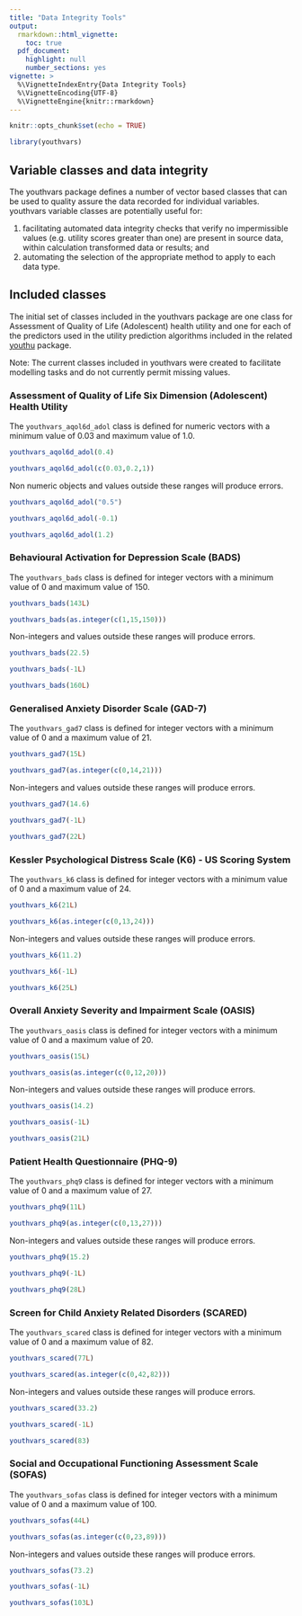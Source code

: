 ```yaml
---
title: "Data Integrity Tools"
output: 
  rmarkdown::html_vignette:
    toc: true
  pdf_document:
    highlight: null
    number_sections: yes
vignette: >
  %\VignetteIndexEntry{Data Integrity Tools}
  %\VignetteEncoding{UTF-8}
  %\VignetteEngine{knitr::rmarkdown}
---
```

```r
knitr::opts_chunk$set(echo = TRUE)
```
```r
library(youthvars)
```

## Variable classes and data integrity
The youthvars package defines a number of vector based classes that can be used to quality assure the data recorded for individual variables. youthvars variable classes are potentially useful for:

1) facilitating automated data integrity checks that verify no impermissible values (e.g. utility scores greater than one) are present in source data, within calculation transformed data or results; and
2) automating the selection of the appropriate method to apply to each data type.

## Included classes

The initial set of classes included in the youthvars package are one class for Assessment of Quality of Life (Adolescent) health utility and one for each of the predictors used in the utility prediction algorithms included in the related [youthu](https://ready4-dev.github.io/youthu/) package. 

Note: The current classes included in youthvars were created to facilitate modelling tasks and do not currently permit missing values.

### Assessment of Quality of Life Six Dimension (Adolescent) Health Utility 

The `youthvars_aqol6d_adol`{.R} class is defined for numeric vectors with a minimum value of 0.03 and maximum value of 1.0.

```r
youthvars_aqol6d_adol(0.4)
```

```r
youthvars_aqol6d_adol(c(0.03,0.2,1))
```

Non numeric objects and values outside these ranges will produce errors.

```r
youthvars_aqol6d_adol("0.5")
```

```r
youthvars_aqol6d_adol(-0.1)
```

```r
youthvars_aqol6d_adol(1.2)
```

### Behavioural Activation for Depression Scale (BADS)

The `youthvars_bads`{.R} class is defined for integer vectors with a minimum value of 0 and maximum value of 150.

```r
youthvars_bads(143L)
```

```r
youthvars_bads(as.integer(c(1,15,150)))
```

Non-integers and values outside these ranges will produce errors.

```r
youthvars_bads(22.5)
```

```r
youthvars_bads(-1L)
```

```r
youthvars_bads(160L)
```

### Generalised Anxiety Disorder Scale (GAD-7)

The `youthvars_gad7`{.R} class is defined for integer vectors with a minimum value of 0 and a maximum value of 21.

```r
youthvars_gad7(15L)
```

```r
youthvars_gad7(as.integer(c(0,14,21)))
```

Non-integers and values outside these ranges will produce errors.

```r
youthvars_gad7(14.6)
```

```r
youthvars_gad7(-1L)
```

```r
youthvars_gad7(22L)
```
### Kessler Psychological Distress Scale (K6) - US Scoring System

The `youthvars_k6`{.R} class is defined for integer vectors with a minimum value of 0 and a maximum value of 24.

```r
youthvars_k6(21L)
```

```r
youthvars_k6(as.integer(c(0,13,24)))
```

Non-integers and values outside these ranges will produce errors.

```r
youthvars_k6(11.2)
```

```r
youthvars_k6(-1L)
```

```r
youthvars_k6(25L)
```
### Overall Anxiety Severity and Impairment Scale (OASIS)

The `youthvars_oasis`{.R} class is defined for integer vectors with a minimum value of 0 and a maximum value of 20.

```r
youthvars_oasis(15L)
```

```r
youthvars_oasis(as.integer(c(0,12,20)))
```

Non-integers and values outside these ranges will produce errors.

```r
youthvars_oasis(14.2)
```

```r
youthvars_oasis(-1L)
```

```r
youthvars_oasis(21L)
```
### Patient Health Questionnaire (PHQ-9)

The `youthvars_phq9`{.R} class is defined for integer vectors with a minimum value of 0 and a maximum value of 27.

```r
youthvars_phq9(11L)
```

```r
youthvars_phq9(as.integer(c(0,13,27)))
```

Non-integers and values outside these ranges will produce errors.

```r
youthvars_phq9(15.2)
```
```r
youthvars_phq9(-1L)
```
```r
youthvars_phq9(28L)
```

###  Screen for Child Anxiety Related Disorders (SCARED)

The `youthvars_scared`{.R} class is defined for integer vectors with a minimum value of 0 and a maximum value of 82.

```r
youthvars_scared(77L)
```

```r
youthvars_scared(as.integer(c(0,42,82)))
```

Non-integers and values outside these ranges will produce errors.

```r
youthvars_scared(33.2)
```
```r
youthvars_scared(-1L)
```
```r
youthvars_scared(83)
```
###  Social and Occupational Functioning Assessment Scale (SOFAS)

The `youthvars_sofas`{.R} class is defined for integer vectors with a minimum value of 0 and a maximum value of 100.

```r
youthvars_sofas(44L)
```

```r
youthvars_sofas(as.integer(c(0,23,89)))
```

Non-integers and values outside these ranges will produce errors.

```r
youthvars_sofas(73.2)
```
```r
youthvars_sofas(-1L)
```
```r
youthvars_sofas(103L)
```
